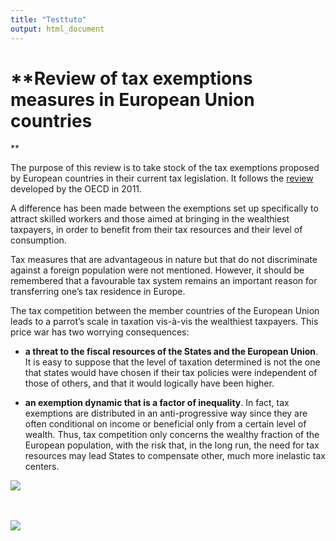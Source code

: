 ```yaml
---
title: "Testtuto"
output: html_document
---
```


<style type="text/css">
.title {
  display: none;
}

#getting-started img {
  margin-right: 10px;
}

</style>



# **Review of tax exemptions measures in European Union countries
**

The purpose of this review is to take stock of the tax exemptions proposed by European countries in their current tax legislation. It follows the [review](http://www.oecd.org/fr/ctp/taxation-and-employment-9789264120808-en.htm) developed by the OECD in 2011. 

A difference has been made between the exemptions set up specifically to attract skilled workers and those aimed at bringing in the wealthiest taxpayers, in order to benefit from their tax resources and their level of consumption. 

Tax measures that are advantageous in nature but that do not discriminate against a foreign population were not mentioned. However, it should be remembered that a favourable tax system remains an important reason for transferring one's tax residence in Europe. 

The tax competition between the member countries of the European Union leads to a parrot's scale in taxation vis-à-vis the wealthiest taxpayers. This price war has two worrying consequences:

- **a threat to the fiscal resources of the States and the European Union**. It is easy to suppose that the level of taxation determined is not the one that states would have chosen if their tax policies were independent of those of others, and that it would logically have been higher.

- **an exemption dynamic that is a factor of inequality**. In fact, tax exemptions are distributed in an anti-progressive way since they are often conditional on income or beneficial only from a certain level of wealth. Thus, tax competition only concerns the wealthy fraction of the European population, with the risk that, in the long run, the need for tax resources may lead States to compensate other, much more inelastic tax centers.


</div>
<div class="col-sm-6">

<a href = "https://crumplab.github.io">
![](https://www.ifrap.org/sites/default/files/styles/visuel_700x372/public/articles/image_logo/ir.jpg?itok=MxlirMuI)<br/>
<br/>
<br/>

![](https://i.la-croix.com/729x486/smart/2019/05/26/1201024698/drapeau-europeen-flotte-devant-batiment-Parlement-europeen-Strasbourg_1.jpg)

</a>
</div>
